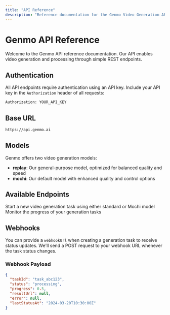 ```yaml
---
title: "API Reference"
description: "Reference documentation for the Genmo Video Generation API"
---
```


# Genmo API Reference

Welcome to the Genmo API reference documentation. Our API enables video generation and processing through simple REST endpoints.

## Authentication

All API endpoints require authentication using an API key. Include your API key in the `Authorization` header of all requests:

```bash
Authorization: YOUR_API_KEY
```

## Base URL

```bash
https://api.genmo.ai
```

## Models

Genmo offers two video generation models:

- **replay**: Our general-purpose model, optimized for balanced quality and speed
- **mochi**: Our default model with enhanced quality and control options

## Available Endpoints

<CardGroup>
  <Card
    title="Create Video Generation"
    icon="video"
    href="/api-reference/endpoints/create"
  >
    Start a new video generation task using either standard or Mochi model
  </Card>
  <Card
    title="Check Generation Status"
    icon="clock"
    href="/api-reference/endpoints/status"
  >
    Monitor the progress of your generation tasks
  </Card>
</CardGroup>

## Webhooks

You can provide a `webhookUrl` when creating a generation task to receive status updates. We'll send a POST request to your webhook URL whenever the task status changes.

### Webhook Payload

```json
{
  "taskId": "task_abc123",
  "status": "processing",
  "progress": 0.5,
  "resultUrl": null,
  "error": null,
  "lastStatusAt": "2024-03-20T10:30:00Z"
}
```
